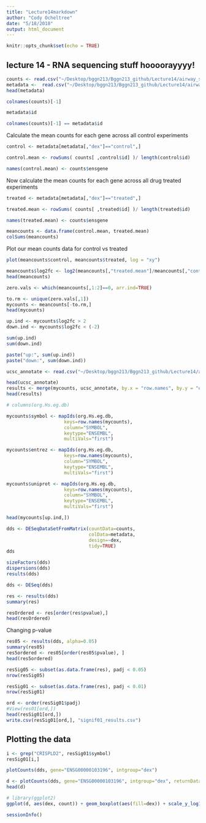 ```yaml
---
title: "Lecture14markdown"
author: "Cody Ocheltree"
date: "5/18/2018"
output: html_document
---
```


```r
knitr::opts_chunk$set(echo = TRUE)
```

## lecture 14 - RNA sequencing stuff hoooorayyyy!

```r
counts <- read.csv("~/Desktop/bggn213/Bggn213_github/Lecture14/airway_scaledcounts.csv", stringsAsFactors = FALSE)
metadata <-  read.csv("~/Desktop/bggn213/Bggn213_github/Lecture14/airway_metadata.csv", stringsAsFactors = FALSE)
head(metadata)
```

```r
colnames(counts)[-1]
```

```r
metadata$id
```

```r
colnames(counts)[-1] == metadata$id
```

Calculate the mean counts for each gene across all control experiments

```r
control <- metadata[metadata[,"dex"]=="control",]

control.mean <- rowSums( counts[ ,control$id] )/ length(control$id)

names(control.mean) <- counts$ensgene
```

Now calculate the mean counts for each gene across all drug treated experiments

```r
treated <- metadata[metadata[,"dex"]=="treated",]

treated.mean <- rowSums( counts[ ,treated$id] )/ length(treated$id)

names(treated.mean) <- counts$ensgene
```

```r
meancounts <- data.frame(control.mean, treated.mean)
colSums(meancounts)
```

Plot our mean counts data for control vs treated

```r
plot(meancounts$control, meancounts$treated, log = "xy")
```

```r
meancounts$log2fc <- log2(meancounts[,"treated.mean"]/meancounts[,"control.mean"])
head(meancounts)
```

```r
zero.vals <- which(meancounts[,1:2]==0, arr.ind=TRUE)

to.rm <- unique(zero.vals[,1])
mycounts <- meancounts[-to.rm,]
head(mycounts)
```

```r
up.ind <- mycounts$log2fc > 2
down.ind <- mycounts$log2fc < (-2)

sum(up.ind)
sum(down.ind)
```

```r
paste("up:", sum(up.ind))
paste("down:", sum(down.ind))
```

```r
ucsc_annotate <- read.csv("~/Desktop/bggn213/Bggn213_github/Lecture14/annotables_grch38.csv")
```

```r
head(ucsc_annotate)
results <- merge(mycounts, ucsc_annotate, by.x = "row.names", by.y = "ensgene")
head(results)
```

```r
# columns(org.Hs.eg.db)
```

```r
mycounts$symbol <- mapIds(org.Hs.eg.db,
                     keys=row.names(mycounts),
                     column="SYMBOL",
                     keytype="ENSEMBL",
                     multiVals="first")
```

```r
mycounts$entrez <- mapIds(org.Hs.eg.db,
                     keys=row.names(mycounts),
                     column="SYMBOL",
                     keytype="ENSEMBL",
                     multiVals="first")
```

```r
mycounts$uniprot <- mapIds(org.Hs.eg.db,
                     keys=row.names(mycounts),
                     column="SYMBOL",
                     keytype="ENSEMBL",
                     multiVals="first")
```

```r
head(mycounts[up.ind,])
```

```r
dds <- DESeqDataSetFromMatrix(countData=counts, 
                              colData=metadata, 
                              design=~dex, 
                              tidy=TRUE)
dds
```

```r
sizeFactors(dds)
dispersions(dds)
results(dds)
```

```r
dds <- DESeq(dds)
```

```r
res <- results(dds)
summary(res)
```

```r
resOrdered <- res[order(res$pvalue),]
head(resOrdered)

```

Changing p-value

```r
res05 <- results(dds, alpha=0.05)
summary(res05)
res5ordered <- res05[order(res05$pvalue), ]
head(res5ordered)
```

```r
resSig05 <- subset(as.data.frame(res), padj < 0.05)
nrow(resSig05)
```

```r
resSig01 <- subset(as.data.frame(res), padj < 0.01)
nrow(resSig01)
```

```r
ord <- order(resSig01$padj)
#View(res01[ord,])
head(resSig01[ord,])
write.csv(resSig01[ord,], "signif01_results.csv")
```


## Plotting the data

```r
i <- grep("CRISPLD2", resSig01$symbol)
resSig01[i,]
```

```r
plotCounts(dds, gene="ENSG00000103196", intgroup="dex")
```

```r
d <- plotCounts(dds, gene="ENSG00000103196", intgroup="dex", returnData=TRUE)
head(d)
```

```r
# library(ggplot2)
ggplot(d, aes(dex, count)) + geom_boxplot(aes(fill=dex)) + scale_y_log10() + ggtitle("CRISPLD2")
```

```r
sessionInfo()
```

